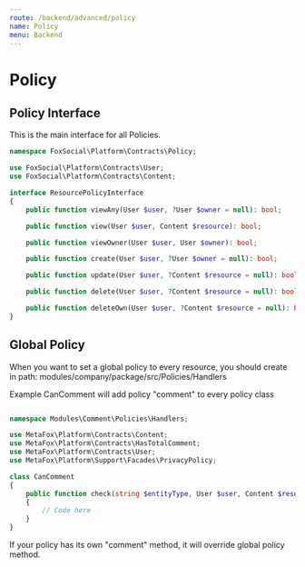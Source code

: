 ```yaml
---
route: /backend/advanced/policy
name: Policy
menu: Backend
---
```


# Policy

## Policy Interface

This is the main interface for all Policies.

```php
namespace FoxSocial\Platform\Contracts\Policy;

use FoxSocial\Platform\Contracts\User;
use FoxSocial\Platform\Contracts\Content;

interface ResourcePolicyInterface
{
    public function viewAny(User $user, ?User $owner = null): bool;

    public function view(User $user, Content $resource): bool;

    public function viewOwner(User $user, User $owner): bool;

    public function create(User $user, ?User $owner = null): bool;

    public function update(User $user, ?Content $resource = null): bool;

    public function delete(User $user, ?Content $resource = null): bool;

    public function deleteOwn(User $user, ?Content $resource = null): bool;
}

```

## Global Policy

When you want to set a global policy to every resource, you should create in path: modules/company/package/src/Policies/Handlers

Example CanComment will add policy "comment" to every policy class

```php

namespace Modules\Comment\Policies\Handlers;

use MetaFox\Platform\Contracts\Content;
use MetaFox\Platform\Contracts\HasTotalComment;
use MetaFox\Platform\Contracts\User;
use MetaFox\Platform\Support\Facades\PrivacyPolicy;

class CanComment
{
    public function check(string $entityType, User $user, Content $resource): bool
    {
        // Code here
    }
}

```

If your policy has its own "comment" method, it will override global policy method.
